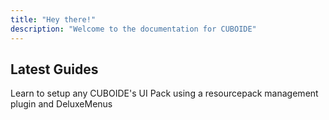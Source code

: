```yaml
---
title: "Hey there!"
description: "Welcome to the documentation for CUBOIDE"
---
```


## Latest Guides

<Columns cols={1}>
  <Card title="UI Pack Installation Guide" icon="book-bookmark" iconType="regular" horizontal href="/guides/ui-pack-setup">
    Learn to setup any CUBOIDE's UI Pack using a resourcepack management plugin and DeluxeMenus
  </Card>
</Columns>